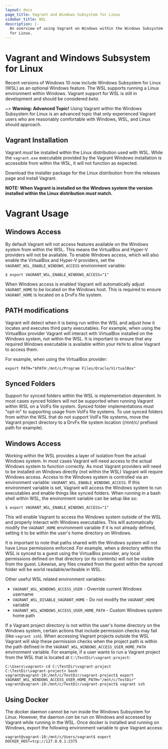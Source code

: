 ```yaml
---
layout: docs
page_title: Vagrant and Windows Subsystem for Linux
sidebar_title: WSL
description: |-
  An overview of using Vagrant on Windows within the Windows Subsystem
  for Linux.
---
```


# Vagrant and Windows Subsystem for Linux

Recent versions of Windows 10 now include Windows Subsystem for Linux (WSL) as
an optional Windows feature. The WSL supports running a Linux environment
within Windows. Vagrant support for WSL is still in development and should
be considered _beta_.

~> **Warning: Advanced Topic!** Using Vagrant within the Windows
Subsystem for Linux is an advanced topic that only experienced Vagrant users
who are reasonably comfortable with Windows, WSL, and Linux should approach.

## Vagrant Installation

Vagrant _must_ be installed within the Linux distribution used with WSL. While
the `vagrant.exe` executable provided by the Vagrant Windows installation is
accessible from within the WSL, it will not function as expected.

Download the installer package for the Linux distribution from the releases
page and install Vagrant.

**NOTE: When Vagrant is installed on the Windows system the version installed
within the Linux distribution _must_ match.**

# Vagrant Usage

## Windows Access

By default Vagrant will not access features available on the Windows system
from within the WSL. This means the VirtualBox and Hyper-V providers will
not be available. To enable Windows access, which will also enable the
VirtualBox and Hyper-V providers, set the `VAGRANT_WSL_ENABLE_WINDOWS_ACCESS`
environment variable:

```shell-session
$ export VAGRANT_WSL_ENABLE_WINDOWS_ACCESS="1"
```

When Windows access is enabled Vagrant will automatically adjust `VAGRANT_HOME`
to be located on the Windows host. This is required to ensure `VAGRANT_HOME`
is located on a DrvFs file system.

## PATH modifications

Vagrant will detect when it is being run within the WSL and adjust how it
locates and executes third party executables. For example, when using the
VirtualBox provider Vagrant will interact with VirtualBox installed on
the Windows system, not within the WSL. It is important to ensure that
any required Windows executable is available within your `PATH` to allow
Vagrant to access them.

For example, when using the VirtualBox provider:

```shell
export PATH="$PATH:/mnt/c/Program Files/Oracle/VirtualBox"
```

## Synced Folders

Support for synced folders within the WSL is implementation dependent. In
most cases synced folders will not be supported when running Vagrant within
WSL on a VolFs file system. Synced folder implementations must "opt-in" to
supporting usage from VolFs file systems. To use synced folders from within
the WSL that do not support VolFs file systems, move the Vagrant project
directory to a DrvFs file system location (/mnt/c/ prefixed path for example).

## Windows Access

Working within the WSL provides a layer of isolation from the actual
Windows system. In most cases Vagrant will need access to the actual
Windows system to function correctly. As most Vagrant providers will
need to be installed on Windows directly (not within the WSL) Vagrant
will require Windows access. Access to the Windows system is controlled
via an environment variable: `VAGRANT_WSL_ENABLE_WINDOWS_ACCESS`. If
this environment variable is set, Vagrant will access the Windows system
to run executables and enable things like synced folders. When running
in a bash shell within WSL, the environment variable can be setup like so:

```shell-session
$ export VAGRANT_WSL_ENABLE_WINDOWS_ACCESS="1"
```

This will enable Vagrant to access the Windows system outside of the
WSL and properly interact with Windows executables. This will automatically
modify the `VAGRANT_HOME` environment variable if it is not already defined,
setting it to be within the user's home directory on Windows.

It is important to note that paths shared with the Windows system will
not have Linux permissions enforced. For example, when a directory within
the WSL is synced to a guest using the VirtualBox provider, any local
permissions defined on that directory (or its contents) will not be
visible from the guest. Likewise, any files created from the guest within
the synced folder will be world readable/writeable in WSL.

Other useful WSL related environment variables:

- `VAGRANT_WSL_WINDOWS_ACCESS_USER` - Override current Windows username
- `VAGRANT_WSL_DISABLE_VAGRANT_HOME` - Do not modify the `VAGRANT_HOME` variable
- `VAGRANT_WSL_WINDOWS_ACCESS_USER_HOME_PATH` - Custom Windows system home path

If a Vagrant project directory is not within the user's home directory on the
Windows system, certain actions that include permission checks may fail (like
`vagrant ssh`). When accessing Vagrant projects outside the WSL Vagrant will
skip these permission checks when the project path is within the path defined
in the `VAGRANT_WSL_WINDOWS_ACCESS_USER_HOME_PATH` environment variable. For
example, if a user wants to run a Vagrant project from the WSL that is located
at `C:\TestDir\vagrant-project`:

```shell-session
C:\Users\vagrant> cd C:\TestDir\vagrant-project
C:\TestDir\vagrant-project> bash
vagrant@vagrant-10:/mnt/c/TestDir/vagrant-project$ export VAGRANT_WSL_WINDOWS_ACCESS_USER_HOME_PATH="/mnt/c/TestDir"
vagrant@vagrant-10:/mnt/c/TestDir/vagrant-project$ vagrant ssh
```

## Using Docker

The docker daemon cannot be run inside the Windows Subsystem for Linux. However,
the daemon _can_ be run on Windows and accessed by Vagrant while running in the
WSL. Once docker is installed and running on Windows, export the following
environment variable to give Vagrant access:

```shell-session
vagrant@vagrant-10:/mnt/c/Users/vagrant$ export DOCKER_HOST=tcp://127.0.0.1:2375
```
